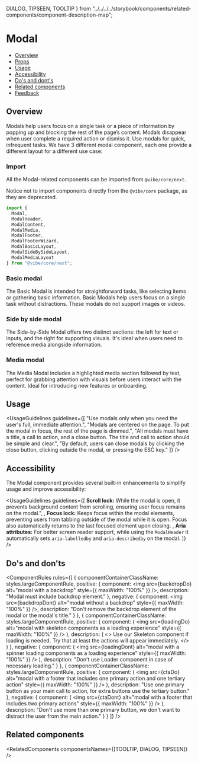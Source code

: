   DIALOG,
  TIPSEEN,
  TOOLTIP
} from "../../../../storybook/components/related-components/component-description-map";

<Meta title="Components/Modal [New]" />

# Modal

- [Overview](#overview)
- [Props](#props)
- [Usage](#usage)
- [Accessibility](#accessibility)
- [Do's and dont's](#dos-and-donts)
- [Related components](#related-components)
- [Feedback](#feedback)

## Overview

<p style={{ marginBlockEnd: "var(--sb-spacing-xxxl)" }}>
  Modals help users focus on a single task or a piece of information by popping up and blocking the rest of the page’s
  content. Modals disappear when user complete a required action or dismiss it. Use modals for quick, infrequent tasks.
  We have 3 different modal component, each one provide a different layout for a different use case:
</p>

### Import

All the Modal-related components can be imported from `@vibe/core/next`.

Notice not to import components directly from the `@vibe/core` package, as they are deprecated.

```ts
import {
  Modal,
  ModalHeader,
  ModalContent,
  ModalMedia,
  ModalFooter,
  ModalFooterWizard,
  ModalBasicLayout,
  ModalSideBySideLayout,
  ModalMediaLayout
} from "@vibe/core/next";
```

### Basic modal

The <StorybookLink page="Components/Modal [New]/Basic modal">Basic Modal</StorybookLink> is intended for straightforward tasks, like selecting items or gathering basic information. Basic Modals help users focus on a single task without distractions. These modals do not support images or videos.

<Canvas of={BasicModalPreview} sourceState="none" />

### Side by side modal

The <StorybookLink page="Components/Modal [New]/Side by side modal">Side-by-Side Modal</StorybookLink> offers two distinct sections: the left for text or inputs, and the right for supporting visuals.
It's ideal when users need to reference media alongside information.

<Canvas of={SideBySideModalPreview} sourceState="none" />

### Media modal

The <StorybookLink page="Components/Modal [New]/Media modal">Media Modal</StorybookLink> includes a highlighted media section followed by text, perfect for grabbing attention with visuals before users interact with the content. Ideal for introducing new features or onboarding.

<Canvas of={MediaModalPreview} sourceState="none" />

## Usage

<UsageGuidelines
  guidelines={[
    "Use modals only when you need the user's full, immediate attention.",
    "Modals are centered on the page. To put the modal in focus, the rest of the page is dimmed.",
    "All modals must have a title, a call to action, and a close button. The title and call to action should be simple and clear.",
    "By default, users can close modals by clicking the close button, clicking outside the modal, or pressing the ESC key."
  ]}
/>

<ModalTip />

## Accessibility

The Modal component provides several built-in enhancements to simplify usage and improve accessibility:

<UsageGuidelines
  guidelines={[
    <span>
      <b>Scroll lock:</b> While the modal is open, it prevents background content from scrolling, ensuring user focus
      remains on the modal.",
    </span>,
    <span>
      <b>Focus lock:</b> Keeps focus within the modal elements, preventing users from tabbing outside of the modal while
      it is open. Focus also automatically returns to the last focused element upon closing.
    </span>,
    <span>
      <b>Aria attributes:</b> For better screen reader support, while using the <code>ModalHeader</code> it
      automatically sets <code>aria-labelledby</code> and <code>aria-describedby</code> on the modal.
    </span>
  ]}
/>

## Do's and don'ts

<ComponentRules
  rules={[
    {
      componentContainerClassName: styles.largeComponentRule,
      positive: {
        component: <img src={backdropDo} alt="modal with a backdrop" style={{ maxWidth: "100%" }} />,
        description: "Modal must include backdrop element."
      },
      negative: {
        component: <img src={backdropDont} alt="modal without a backdrop" style={{ maxWidth: "100%" }} />,
        description: "Don't remove the backdrop element of the modal or the modal's title."
      }
    },
    {
      componentContainerClassName: styles.largeComponentRule,
      positive: {
        component: (
          <img
            src={loadingDo}
            alt="modal with skeleton components as a loading experience"
            style={{ maxWidth: "100%" }}
          />
        ),
        description: (
          <>
            Use our <StorybookLink page="Feedback/Skeleton">Skeleton</StorybookLink> component if loading is needed. Try
            that at least the actions will appear immediately.
          </>
        )
      },
      negative: {
        component: (
          <img
            src={loadingDont}
            alt="modal with a spinner loading components as a loading experience"
            style={{ maxWidth: "100%" }}
          />
        ),
        description: "Don't use Loader component in case of necessary loading."
      }
    },
    {
      componentContainerClassName: styles.largeComponentRule,
      positive: {
        component: (
          <img
            src={ctaDo}
            alt="modal with a footer that includes one primary action and one tertiary action"
            style={{ maxWidth: "100%" }}
          />
        ),
        description: "Use one primary button as your main call to action, for extra buttons use the tertiary button."
      },
      negative: {
        component: (
          <img src={ctaDont} alt="modal with a footer that includes two primary actions" style={{ maxWidth: "100%" }} />
        ),
        description: "Don't use more than one primary button, we don't want to distract the user from the main action."
      }
    }
  ]}
/>

## Related components

<RelatedComponents componentsNames={[TOOLTIP, DIALOG, TIPSEEN]} />
